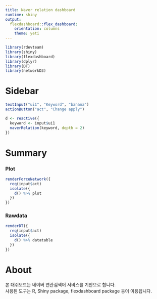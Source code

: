 ```yaml
---
title: Naver relation dashboard
runtime: shiny
output:
  flexdashboard::flex_dashboard:
    orientation: columns
    theme: yeti
---
```


```r
library(rdevteam)
library(shiny)
library(flexdashboard)
library(dplyr)
library(DT)
library(networkD3)
```

Sidebar {.sidebar}
========================

```r
textInput("ui1", "Keyword", "banana")
actionButton("act", "Change apply")

d <- reactive({
  keyword <- input$ui1
  naverRelation(keyword, depth = 2)
})
```

Summary
========================

### Plot

```r
renderForceNetwork({
  req(input$act)
  isolate({
    d() %>% plot
  })
})
```

### Rawdata

```r
renderDT({
  req(input$act)
  isolate({
    d() %>% datatable
  })
})
```

About
========================

본 대쉬보드는 네이버 연관검색어 서비스를 기반으로 합니다.  
사용된 도구는 R, Shiny package, flexdashboard package 등이 이용됩니다.  
